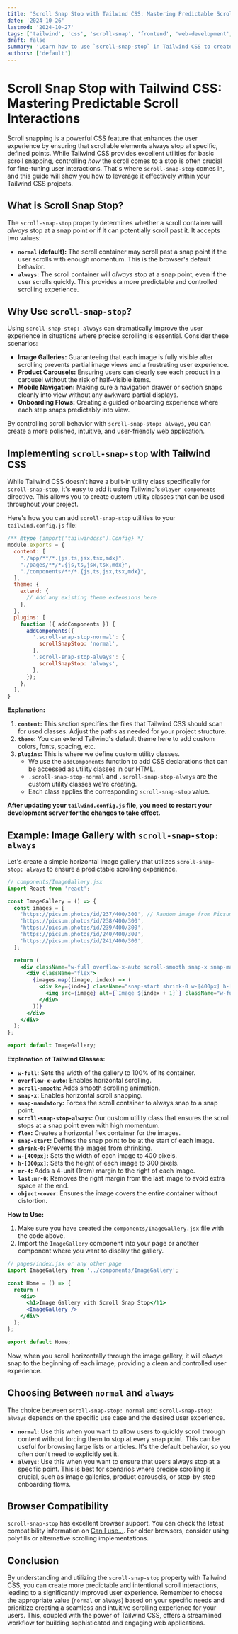 ```yaml
---
title: 'Scroll Snap Stop with Tailwind CSS: Mastering Predictable Scroll Interactions'
date: '2024-10-26'
lastmod: '2024-10-27'
tags: ['tailwind', 'css', 'scroll-snap', 'frontend', 'web-development', 'ui-ux']
draft: false
summary: 'Learn how to use `scroll-snap-stop` in Tailwind CSS to create predictable and intentional scroll behavior, improving user experience on mobile and desktop.'
authors: ['default']
---
```


# Scroll Snap Stop with Tailwind CSS: Mastering Predictable Scroll Interactions

Scroll snapping is a powerful CSS feature that enhances the user experience by ensuring that scrollable elements always stop at specific, defined points.  While Tailwind CSS provides excellent utilities for basic scroll snapping, controlling *how* the scroll comes to a stop is often crucial for fine-tuning user interactions. That's where `scroll-snap-stop` comes in, and this guide will show you how to leverage it effectively within your Tailwind CSS projects.

## What is Scroll Snap Stop?

The `scroll-snap-stop` property determines whether a scroll container will *always* stop at a snap point or if it can potentially scroll past it. It accepts two values:

*   **`normal` (default):** The scroll container may scroll past a snap point if the user scrolls with enough momentum. This is the browser's default behavior.
*   **`always`:** The scroll container will *always* stop at a snap point, even if the user scrolls quickly. This provides a more predictable and controlled scrolling experience.

## Why Use `scroll-snap-stop`?

Using `scroll-snap-stop: always` can dramatically improve the user experience in situations where precise scrolling is essential. Consider these scenarios:

*   **Image Galleries:** Guaranteeing that each image is fully visible after scrolling prevents partial image views and a frustrating user experience.
*   **Product Carousels:** Ensuring users can clearly see each product in a carousel without the risk of half-visible items.
*   **Mobile Navigation:**  Making sure a navigation drawer or section snaps cleanly into view without any awkward partial displays.
*   **Onboarding Flows:** Creating a guided onboarding experience where each step snaps predictably into view.

By controlling scroll behavior with `scroll-snap-stop: always`, you can create a more polished, intuitive, and user-friendly web application.

## Implementing `scroll-snap-stop` with Tailwind CSS

While Tailwind CSS doesn't have a built-in utility class specifically for `scroll-snap-stop`, it's easy to add it using Tailwind's `@layer components` directive. This allows you to create custom utility classes that can be used throughout your project.

Here's how you can add `scroll-snap-stop` utilities to your `tailwind.config.js` file:

```javascript
/** @type {import('tailwindcss').Config} */
module.exports = {
  content: [
    "./app/**/*.{js,ts,jsx,tsx,mdx}",
    "./pages/**/*.{js,ts,jsx,tsx,mdx}",
    "./components/**/*.{js,ts,jsx,tsx,mdx}",
  ],
  theme: {
    extend: {
      // Add any existing theme extensions here
    },
  },
  plugins: [
    function ({ addComponents }) {
      addComponents({
        '.scroll-snap-stop-normal': {
          scrollSnapStop: 'normal',
        },
        '.scroll-snap-stop-always': {
          scrollSnapStop: 'always',
        },
      });
    },
  ],
}
```

**Explanation:**

1.  **`content`:** This section specifies the files that Tailwind CSS should scan for used classes. Adjust the paths as needed for your project structure.
2.  **`theme`:**  You can extend Tailwind's default theme here to add custom colors, fonts, spacing, etc.
3.  **`plugins`:** This is where we define custom utility classes.
    *   We use the `addComponents` function to add CSS declarations that can be accessed as utility classes in our HTML.
    *   `.scroll-snap-stop-normal` and `.scroll-snap-stop-always` are the custom utility classes we're creating.
    *   Each class applies the corresponding `scroll-snap-stop` value.

**After updating your `tailwind.config.js` file, you need to restart your development server for the changes to take effect.**

## Example: Image Gallery with `scroll-snap-stop: always`

Let's create a simple horizontal image gallery that utilizes `scroll-snap-stop: always` to ensure a predictable scrolling experience.

```jsx
// components/ImageGallery.jsx
import React from 'react';

const ImageGallery = () => {
  const images = [
    'https://picsum.photos/id/237/400/300', // Random image from Picsum
    'https://picsum.photos/id/238/400/300',
    'https://picsum.photos/id/239/400/300',
    'https://picsum.photos/id/240/400/300',
    'https://picsum.photos/id/241/400/300',
  ];

  return (
    <div className="w-full overflow-x-auto scroll-smooth snap-x snap-mandatory scroll-snap-stop-always">
      <div className="flex">
        {images.map((image, index) => (
          <div key={index} className="snap-start shrink-0 w-[400px] h-[300px] mr-4 last:mr-0">
            <img src={image} alt={`Image ${index + 1}`} className="w-full h-full object-cover" />
          </div>
        ))}
      </div>
    </div>
  );
};

export default ImageGallery;
```

**Explanation of Tailwind Classes:**

*   **`w-full`:** Sets the width of the gallery to 100% of its container.
*   **`overflow-x-auto`:** Enables horizontal scrolling.
*   **`scroll-smooth`:** Adds smooth scrolling animation.
*   **`snap-x`:** Enables horizontal scroll snapping.
*   **`snap-mandatory`:**  Forces the scroll container to always snap to a snap point.
*   **`scroll-snap-stop-always`:** Our custom utility class that ensures the scroll stops at a snap point even with high momentum.
*   **`flex`:**  Creates a horizontal flex container for the images.
*   **`snap-start`:** Defines the snap point to be at the start of each image.
*   **`shrink-0`:** Prevents the images from shrinking.
*   **`w-[400px]`:** Sets the width of each image to 400 pixels.
*   **`h-[300px]`:** Sets the height of each image to 300 pixels.
*   **`mr-4`:** Adds a 4-unit (1rem) margin to the right of each image.
*   **`last:mr-0`:** Removes the right margin from the last image to avoid extra space at the end.
*   **`object-cover`:**  Ensures the image covers the entire container without distortion.

**How to Use:**

1.  Make sure you have created the `components/ImageGallery.jsx` file with the code above.
2.  Import the `ImageGallery` component into your page or another component where you want to display the gallery.

```jsx
// pages/index.jsx or any other page
import ImageGallery from '../components/ImageGallery';

const Home = () => {
  return (
    <div>
      <h1>Image Gallery with Scroll Snap Stop</h1>
      <ImageGallery />
    </div>
  );
};

export default Home;
```

Now, when you scroll horizontally through the image gallery, it will *always* snap to the beginning of each image, providing a clean and controlled user experience.

## Choosing Between `normal` and `always`

The choice between `scroll-snap-stop: normal` and `scroll-snap-stop: always` depends on the specific use case and the desired user experience.

*   **`normal`:**  Use this when you want to allow users to quickly scroll through content without forcing them to stop at every snap point. This can be useful for browsing large lists or articles.  It's the default behavior, so you often don't need to explicitly set it.
*   **`always`:** Use this when you want to ensure that users always stop at a specific point. This is best for scenarios where precise scrolling is crucial, such as image galleries, product carousels, or step-by-step onboarding flows.

## Browser Compatibility

`scroll-snap-stop` has excellent browser support.  You can check the latest compatibility information on [Can I use...](https://caniuse.com/?search=scroll-snap-stop).  For older browsers, consider using polyfills or alternative scrolling implementations.

## Conclusion

By understanding and utilizing the `scroll-snap-stop` property with Tailwind CSS, you can create more predictable and intentional scroll interactions, leading to a significantly improved user experience. Remember to choose the appropriate value (`normal` or `always`) based on your specific needs and prioritize creating a seamless and intuitive scrolling experience for your users. This, coupled with the power of Tailwind CSS, offers a streamlined workflow for building sophisticated and engaging web applications.